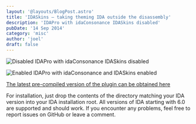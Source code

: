 ```yaml
---
layout: '@layouts/BlogPost.astro'
title: 'IDASkins – taking theming IDA outside the disassembly'
description: 'IDAPro with idaConsonance IDASkins disabled'
pubDate: '14 Sep 2014'
category: 'misc'
author: 'joel'
draft: false
---
```


![Disabled](https://zyantific.com/assets/2014-09-14-idaskins-taking-theming-ida-outside-the-disassembly/disabled.png) IDAPro with idaConsonance IDASkins disabled

![Enabled](https://zyantific.com/assets/2014-09-14-idaskins-taking-theming-ida-outside-the-disassembly/enabled.png) IDAPro with idaConsonance and IDASkins enabled

[The latest pre-compiled version of the plugin can be obtained here](https://github.com/athre0z/ida-skins/releases/latest)

For installation, just drop the contents of the directory matching your IDA version into your IDA installation root. All versions of IDA starting with 6.0 are supported and should work. If you encounter any problems, feel free to report issues on GitHub or leave a comment.
